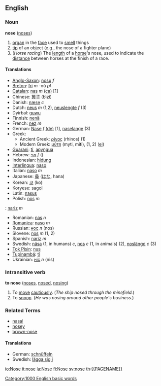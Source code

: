 {{Wikipedia}}

==English==

===Noun===
'''nose''' ([[noses]])

# [[organ]] in the [[face]] used to [[smell]] things
# [[tip]] of an object (e.g., the nose of a fighter plane)
# (''Horse racing'') The [[length]] of a [[horse]]'s nose, used to indicate the [[distance]] between horses at the finish of a race.

====Translations====
*[[Anglo-Saxon]]: [[nosu]] ''f''
*[[Breton]]: [[fri]] ''m'' -où ''pl''
*[[Catalan]]: [[nas]] ''m'' [[:ca:nas|(ca)]] [1]
*Chinese: [[箅子]] (bìzi)
*Danish: [[næse]] ''c''
*Dutch: [[neus]] ''m'' (1,2), [[neuslengte]] ''f'' (3)
*Dyirbal: [[guwu]]
*Finnish: [[nenä]]
*French: [[nez]] ''m''
*German: [[Nase]] ''f'' [[:de:Nase|(de)]] [1], [[naselange]] (3)
*Greek:
**Ancient Greek: [[ρίνος]] (rhinos) (1)
**Modern Greek: [[μύτη]] (myti, miti), (1, 2) ([[:el:Μύτη|el]])
*[[Guarani]]: [[tĩ]], [[apyngua]]
*Hebrew: [[אף]] ''f'' ()
*Indonesian: [[hidung]]
*[[Interlingua]]: [[naso]]
*Italian: [[naso]] ''m''
*Japanese: [[鼻]] ([[はな]], hana)
*Korean: [[코]] (ko)
*Koryese: sagol
*Latin: [[nasus]]
*Polish: [[nos]] ''m''
{{pt}}: [[nariz]] ''m''
*Romanian: [[nas]] ''n''
*[[Romanica]]: [[naso]] ''m''
*Russian: [[нос]] ''n'' (nos)
*Slovene: [[nos]] ''m'' (1, 2)
*Spanish: [[nariz]] ''m''
*Swedish: [[näsa]] (1, in humans) ''c'', [[nos]] ''c'' (1, in animals) (2), [[noslängd]] ''c'' (3)
*[[Tok Pisin]]: [[nus]]
*[[Tupinambá]]: [[tĩ]]
*Ukrainian: [[ніс]] ''n'' (nis)

===Intransitive verb===
'''to nose''' ([[noses]], [[nosed]], [[nosing]])

#To [[move]] [[cautiously]].  (''The ship nosed through the minefield.'')
#To [[snoop]].  (''He was nosing around other people's business.'')

===Related Terms===
*[[nasal]]
*[[nosey]]
*[[brown-nose]]

====Translations====
*German: [[schnüffeln]]
*Swedish: [[lägga sig i]]

[[Category:1000 English basic words]]

[[io:Nose]]
[[it:nose]]
[[la:Nose]]
[[fi:Nose]]
[[sv:nose]]
[[th:{{PAGENAME}}]]